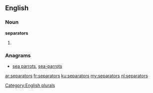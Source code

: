 ==English==

===Noun===
'''separators'''

# {{plural of|separator}}

===Anagrams===
* [[sea parrots#English|sea parrots]], [[sea-parrots#English|sea-parrots]]

[[Category:English plurals]]

[[ar:separators]]
[[fr:separators]]
[[ku:separators]]
[[my:separators]]
[[nl:separators]]